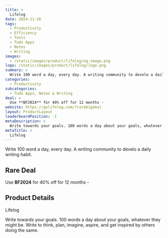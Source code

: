 ```yaml
---
title: >
  Lifelog
date: 2024-11-26
tags:
  - Productivity
  - Efficiency
  - Tools
  - Todo Apps
  - Notes
  - Writing
images:
  - /static/images/product/lifelog/og-image.png
logo: /static/images/product/lifelog/logo.png
summary: >
  Write 100 word a day, every day. A writing community to develo a daily writing habit.
categories:
  - Productivity
subcategories:
  - Todo Apps, Notes & Writing
deal: >
  Use **BF2024** for 40% off for 12 months -
website: https://golifelog.com/?rarebigdeal
layout: ProductLayout
leaderboardPosition: -1
metaDescription: >
  Write towards your goals. 100 words a day about your goals, whatever they might be. Write to think, plan, imagine, aspire, and get inspired by others doing the same.
metaTitle: >
  Lifelog
---
```

Write 100 word a day, every day. A writing community to develo a daily writing habit.

## Rare Deal

Use **BF2024** for 40% off for 12 months -

## Product Details

Lifelog

Write towards your goals. 100 words a day about your goals, whatever they might be. Write to think, plan, imagine, aspire, and get inspired by others doing the same.
